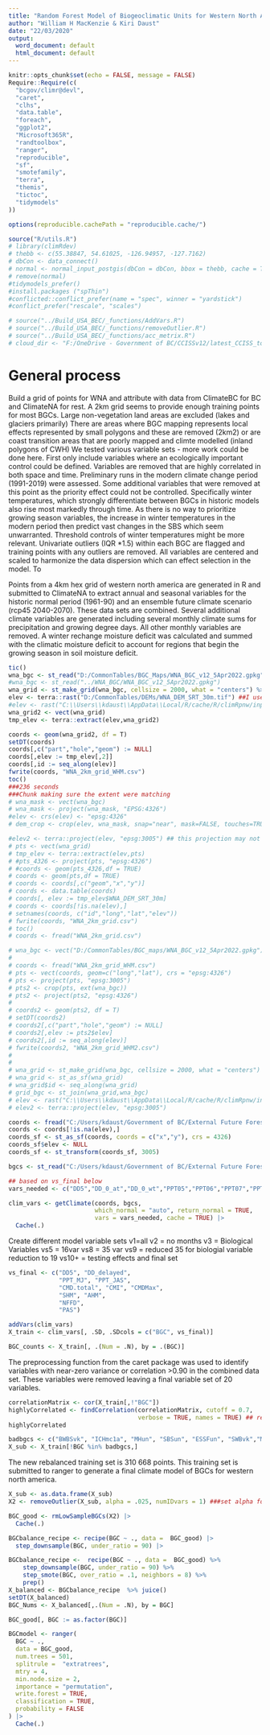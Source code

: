 ```yaml
---
title: "Random Forest Model of Biogeoclimatic Units for Western North America"
author: "William H MacKenzie & Kiri Daust"
date: "22/03/2020"
output:
  word_document: default
  html_document: default
---
```


```r
knitr::opts_chunk$set(echo = FALSE, message = FALSE)
Require::Require(c(
  "bcgov/climr@devl", 
  "caret", 
  "clhs", 
  "data.table", 
  "foreach", 
  "ggplot2", 
  "Microsoft365R",
  "randtoolbox", 
  "ranger", 
  "reproducible",
  "sf", 
  "smotefamily", 
  "terra", 
  "themis",
  "tictoc", 
  "tidymodels"
))

options(reproducible.cachePath = "reproducible.cache/")

source("R/utils.R")
# library(climRdev)
# thebb <- c(55.38847, 54.61025, -126.94957, -127.7162)
# dbCon <- data_connect()
# normal <- normal_input_postgis(dbCon = dbCon, bbox = thebb, cache = TRUE)
# remove(normal)
#tidymodels_prefer()
#install.packages ("spThin")
#conflicted::conflict_prefer(name = "spec", winner = "yardstick")
#conflict_prefer("rescale", "scales")

# source("../Build_USA_BEC/_functions/AddVars.R")
# source("../Build_USA_BEC/_functions/removeOutlier.R")
# source("../Build_USA_BEC/_functions/acc_metrix.R")
# cloud_dir <- "F:/OneDrive - Government of BC/CCISSv12/latest_CCISS_tool_files/"

```

# General process
Build a grid of points for WNA and attribute with data from ClimateBC for BC and ClimateNA for rest. A 2km grid seems to provide enough training points for most BGCs. Large non-vegetation land areas are excluded (lakes and glaciers primarily)
There are areas where BGC mapping represents local effects represented by small polygons and these are removed (2km2) or are coast transition areas that are poorly mapped and climte modelled (inland polygons of CWH)
We tested various variable sets - more work could be done here. First only include variables where an ecologically important control could be defined. Variables are removed that are highly correlated in both space and time. Preliminary runs in the modern climate change period (1991-2019) were assessed. Some additional variables that  were removed at this point as the priority effect could not be controlled. Specifically winter temperatures, which strongly differentiate between BGCs in historic models also rise most markedly through time. As there is no way to prioritize growing season variables, the increase in winter temperatures in the modern period then predict vast changes in the SBS which seem unwarranted. Threshold controls of winter temperatures might be more relevant.
Univariate outliers (IQR *1.5) within each BGC are flagged and  training points with any outliers are removed.
All variables are centered and scaled to harmonize the data dispersion which can effect selection in the model.
To 


Points from a 4km hex grid of western north america are generated in R and submitted to ClimateNA to extract annual and seasonal variables for the historic normal period (1961-90) and an ensemble future climate scenario (rcp45 2040-2070). These data sets are combined. Several additional climate variables are generated including several monthly climate sums for precipitation and growing degree days. All other monthly variables are removed. A winter rechange moisture deficit was calculated and summed with the climatic moisture deficit to account for regions that begin the growing season in soil moisture deficit.


```r
tic()
wna_bgc <- st_read("D:/CommonTables/BGC_Maps/WNA_BGC_v12_5Apr2022.gpkg")#
#wna_bgc <- st_read("../WNA_BGC/WNA_BGC_v12_5Apr2022.gpkg")
wna_grid <- st_make_grid(wna_bgc, cellsize = 2000, what = "centers") %>% st_transform(crs = 4326)
elev <- terra::rast("D:/CommonTables/DEMs/WNA_DEM_SRT_30m.tif") ##I used a 1km DEM - if you have a higher res one could use that
#elev <- rast("C:\\Users\\kdaust\\AppData\\Local/R/cache/R/climRpnw/inputs_pkg/normal/Normal_1961_1990MP/dem/dem2_WNA.nc")
wna_grid2 <- vect(wna_grid)
tmp_elev <- terra::extract(elev,wna_grid2)

coords <- geom(wna_grid2, df = T)
setDT(coords)
coords[,c("part","hole","geom") := NULL]
coords[,elev := tmp_elev[,2]]
coords[,id := seq_along(elev)]
fwrite(coords, "WNA_2km_grid_WHM.csv")
toc()
###236 seconds
###Chunk making sure the extent were matching
# wna_mask <- vect(wna_bgc)
# wna_mask <- project(wna_mask, "EPSG:4326")
#elev <- crs(elev) <- "epsg:4326" 
# dem_crop <- crop(elev, wna_mask, snap="near", mask=FALSE, touches=TRUE, extend=FALSE, filename="D:/CommonTables/DEMs/WNA_DEM_SRT_30m_cropped.tif")

#elev2 <- terra::project(elev, "epsg:3005") ## this projection may not be suitable for all WNA
# pts <- vect(wna_grid)
# tmp_elev <- terra::extract(elev,pts)
# #pts_4326 <- project(pts, "epsg:4326")
# #coords <- geom(pts_4326,df = TRUE)
# coords <- geom(pts,df = TRUE)
# coords <- coords[,c("geom","x","y")]
# coords <- data.table(coords)
# coords[, elev := tmp_elev$WNA_DEM_SRT_30m]
# coords <- coords[!is.na(elev),]
# setnames(coords, c("id","long","lat","elev"))
# fwrite(coords, "WNA_2km_grid.csv")
# toc()
# coords <- fread("WNA_2km_grid.csv")

# wna_bgc <- vect("D:/CommonTables/BGC_maps/WNA_BGC_v12_5Apr2022.gpkg")
# 
# coords <- fread("WNA_2km_grid_WHM.csv")
# pts <- vect(coords, geom=c("long","lat"), crs = "epsg:4326")
# pts <- project(pts, "epsg:3005")
# pts2 <- crop(pts, ext(wna_bgc))
# pts2 <- project(pts2, "epsg:4326")
# 
# coords2 <- geom(pts2, df = T)
# setDT(coords2)
# coords2[,c("part","hole","geom") := NULL]
# coords2[,elev := pts2$elev]
# coords2[,id := seq_along(elev)]
# fwrite(coords2, "WNA_2km_grid_WHM2.csv")
# 
# 
# wna_grid <- st_make_grid(wna_bgc, cellsize = 2000, what = "centers")
# wna_grid <- st_as_sf(wna_grid)
# wna_grid$id <- seq_along(wna_grid)
# grid_bgc <- st_join(wna_grid,wna_bgc)
# elev <- rast("C:\\Users\\kdaust\\AppData\\Local/R/cache/R/climRpnw/inputs_pkg/normal/Normal_1961_1990MP/dem/dem2_WNA.nc") ##I used a 1km DEM - if you have a higher res one could use that
# elev2 <- terra::project(elev, "epsg:3005")

```

```r
coords <- fread("C:/Users/kdaust/Government of BC/External Future Forest Ecosystems Centre - Kiri/WNA_BGC/WNA_2km_grid_WHM.csv")
coords <- coords[!is.na(elev),]
coords_sf <- st_as_sf(coords, coords = c("x","y"), crs = 4326)
coords_sf$elev <- NULL
coords_sf <- st_transform(coords_sf, 3005)

bgcs <- st_read("C:/Users/kdaust/Government of BC/External Future Forest Ecosystems Centre - Kiri/WNA_BGC/WNA_BGC_v12_5Apr2022.gpkg")

## based on vs_final below
vars_needed <- c("DD5","DD_0_at","DD_0_wt","PPT05","PPT06","PPT07","PPT08","PPT09","CMD","PPT_at","PPT_wt","CMD07","SHM", "AHM", "NFFD", "PAS", "CMI")

clim_vars <- getClimate(coords, bgcs,
                        which_normal = "auto", return_normal = TRUE, 
                        vars = vars_needed, cache = TRUE) |>
  Cache(.)
```


Create different model variable sets
v1=all
v2 = no months
v3 = Biological Variables
vs5 = 16var
vs8 = 35 var
vs9 = reduced 35 for biologial variable reduction to 19
vs10+ = testing effects and final set

```r
vs_final <- c("DD5", "DD_delayed",
              "PPT_MJ", "PPT_JAS", 
              "CMD.total", "CMI", "CMDMax",
              "SHM", "AHM", 
              "NFFD", 
              "PAS")

```


```r
addVars(clim_vars)
X_train <- clim_vars[, .SD, .SDcols = c("BGC", vs_final)]

BGC_counts <- X_train[, .(Num = .N), by = .(BGC)]
```


The preprocessing function from the caret package was used to identify variables with near-zero variance or correlation >0.90 in the combined data set. These variables were removed leaving a final variable set of 20 variables.
```r
correlationMatrix <- cor(X_train[,!"BGC"])
highlyCorrelated <- findCorrelation(correlationMatrix, cutoff = 0.7, 
                                    verbose = TRUE, names = TRUE) ## review for removal of highly correlated vars
highlyCorrelated

```

```r
badbgcs <- c("BWBSvk", "ICHmc1a", "MHun", "SBSun", "ESSFun", "SWBvk","MSdm3","ESSFdc3", "IDFdxx_WY", "MSabS", "FGff", "JPWmk_WY" )#, "ESSFab""CWHws2", "CWHwm", "CWHms1" , 
X_sub <- X_train[!BGC %in% badbgcs,]
```


The new rebalanced training set is 310 668 points. This training set is submitted to ranger to generate a final climate model of BGCs for western north america.

```r
X_sub <- as.data.frame(X_sub)
X2 <- removeOutlier(X_sub, alpha = .025, numIDvars = 1) ###set alpha for removal of outliers (2.5% = 3SD)
```

```r
BGC_good <- rmLowSampleBGCs(X2) |>
  Cache(.)
```

```r
BGCbalance_recipe <- recipe(BGC ~ ., data =  BGC_good) |>
  step_downsample(BGC, under_ratio = 90) |>

BGCbalance_recipe <-  recipe(BGC ~ ., data =  BGC_good) %>%
    step_downsample(BGC, under_ratio = 90) %>%
    step_smote(BGC, over_ratio = .1, neighbors = 8) %>% 
    prep()
X_balanced <- BGCbalance_recipe  %>% juice()
setDT(X_balanced)
BGC_Nums <- X_balanced[,.(Num = .N), by = BGC]
```

```r
BGC_good[, BGC := as.factor(BGC)]

BGCmodel <- ranger(
  BGC ~ .,
  data = BGC_good,
  num.trees = 501,
  splitrule =  "extratrees",
  mtry = 4,
  min.node.size = 2,
  importance = "permutation",
  write.forest = TRUE,
  classification = TRUE,
  probability = FALSE
) |>
  Cache(.)
```
